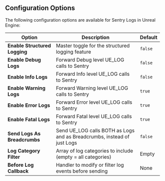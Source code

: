 ## Configuration Options

The following configuration options are available for Sentry Logs in Unreal Engine:

| Option | Description | Default |
|--------|-------------|------------|
| **Enable Structured Logging** | Master toggle for the structured logging feature | `false` |
| **Enable Debug Logs** | Forward Debug level UE_LOG calls to Sentry | `false` |
| **Enable Info Logs** | Forward Info level UE_LOG calls to Sentry | `false` |
| **Enable Warning Logs** | Forward Warning level UE_LOG calls to Sentry | `true` |
| **Enable Error Logs** | Forward Error level UE_LOG calls to Sentry | `true` |
| **Enable Fatal Logs** | Forward Fatal level UE_LOG calls to Sentry | `true` |
| **Send Logs As Breadcrumbs** | Send UE_LOG calls BOTH as Logs and as Breadcrumbs, instead of just Logs | `false` |
| **Log Category Filter** | Array of log categories to include (empty = all categories) | Empty |
| **Before Log Callback** | Handler to modify or filter log events before sending | None |
